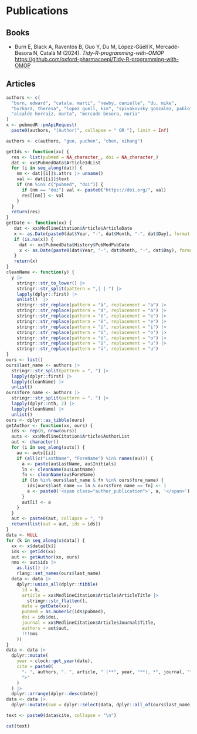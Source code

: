 # Publications

## Books

-   <span class="author_publication">Burn E</span>, Black A, Raventós B, <span class="author_publication">Guo Y</span>, <span class="author_publication">Du M</span>, <span class="author_publication">López-Güell K</span>, <span class="author_publication">Mercadé-Besora N</span>, <span class="author_publication">Català M</span> (2024). *Tidy-R-programming-with-OMOP* <https://github.com/oxford-pharmacoepi/Tidy-R-programming-with-OMOP>

## Articles

```r
authors <- c(
  "burn, edward", "catala, marti", "newby, danielle", "du, mike", 
  "burkard, theresa", "lopez guell, kim", "spivakovsky gonzalez, pablo", 
  "alcalde herraiz, marta", "mercade besora, nuria"
)
x <- pubmedR::pmApiRequest(
  paste0(authors, "[Author]", collapse = " OR "), limit = Inf)

authors <- c(authors, "guo, yuchen", "chen, xihang")

getIds <- function(xx) {
  res <- list(pubmed = NA_character_, doi = NA_character_)
  dat <- xx$PubmedData$ArticleIdList
  for (i in seq_along(dat)) {
    nm <- dat[[i]]$.attrs |> unname()
    val <- dat[[i]]$text
    if (nm %in% c("pubmed", "doi")) {
      if (nm == "doi") val <- paste0("https://doi.org/", val)
      res[[nm]] <- val
    }
  }
  return(res)
}
getDate <- function(xx) {
   dat <- xx$MedlineCitation$Article$ArticleDate
   x <- as.Date(paste0(dat$Year, "-", dat$Month, "-", dat$Day), format = "%Y-%m-%d")
   if (is.na(x)) {
     dat <- xx$PubmedData$History$PubMedPubDate
     x <- as.Date(paste0(dat$Year, "-", dat$Month, "-", dat$Day), format = "%Y-%m-%d")
   }
   return(x)
}
cleanName <- function(y) {
  y |>
    stringr::str_to_lower() |>
    stringr::str_split(pattern = ",| |-") |>
    lapply(dplyr::first) |>
    unlist()  |>
    stringr::str_replace(pattern = "à", replacement = "a") |>
    stringr::str_replace(pattern = "á", replacement = "a") |>
    stringr::str_replace(pattern = "è", replacement = "e") |>
    stringr::str_replace(pattern = "é", replacement = "e") |>
    stringr::str_replace(pattern = "í", replacement = "i") |>
    stringr::str_replace(pattern = "ó", replacement = "o") |>
    stringr::str_replace(pattern = "ò", replacement = "o") |>
    stringr::str_replace(pattern = "ú", replacement = "u") |>
    stringr::str_replace(pattern = "ü", replacement = "u") 
}
ours <- list()
ours$last_name <- authors |>
  stringr::str_split(pattern = ", ") |>
  lapply(dplyr::first) |>
  lapply(cleanName) |>
  unlist()
ours$fore_name <- authors |>
  stringr::str_split(pattern = ", ") |>
  lapply(dplyr::nth, 2) |>
  lapply(cleanName) |>
  unlist()
ours <- dplyr::as_tibble(ours)
getAuthor <- function(xx, ours) {
  ids <- rep(0, nrow(ours))
  auts <- xx$MedlineCitation$Article$AuthorList
  aut <- character()
  for (i in seq_along(auts)) {
    au <- auts[[i]]
    if (all(c("LastName", "ForeName") %in% names(au))) {
      a <- paste(au$LastName, au$Initials)
      ln <- cleanName(au$LastName)
      fn <- cleanName(au$ForeName)
      if (ln %in% ours$last_name & fn %in% ours$fore_name) {
        ids[ours$last_name == ln & ours$fore_name == fn] <- 1
        a <- paste0('<span class="author_publication">', a, '</span>')
      }
      aut[i] <- a
    }
  }
  aut <- paste0(aut, collapse = ", ")
  return(list(aut = aut, ids = ids))
}
data <- NULL
for (k in seq_along(x$data)) {
  xx <- x$data[[k]]
  ids <- getIds(xx)
  aut <- getAuthor(xx, ours)
  nms <- aut$ids |>
    as.list() |>
    rlang::set_names(ours$last_name)
  data <- data |>
    dplyr::union_all(dplyr::tibble(
      id = k, 
      article = xx$MedlineCitation$Article$ArticleTitle |> 
        stringr::str_flatten(),
      date = getDate(xx), 
      pubmed = as.numeric(ids$pubmed), 
      doi = ids$doi, 
      journal = xx$MedlineCitation$Article$Journal$Title,
      authors = aut$aut,
      !!!nms
    ))
}
data <- data |>
  dplyr::mutate(
    year = clock::get_year(date),
    cite = paste0(
      "- ", authors, ". ", article, " (**", year, "**), *", journal, "*. <", doi,
      ">"
    )
  ) |>
  dplyr::arrange(dplyr::desc(date))
data <- data |>
  dplyr::mutate(sum = dplyr::select(data, dplyr::all_of(ours$last_name)) |> rowSums(na.rm = TRUE))

text <- paste0(data$cite, collapse = "\n")
```

```r
cat(text)
```

